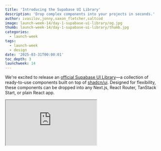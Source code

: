 ```yaml
---
title: 'Introducing the Supabase UI Library'
description: 'Drop complex components into your projects in seconds.'
author: ivasilov,jonny,saxon_fletcher,saltcod
image: launch-week-14/day-1-supabase-ui-library/og.jpg
thumb: launch-week-14/day-1-supabase-ui-library/thumb.jpg
categories:
  - launch-week
tags:
  - launch-week
  - design
date: '2025-03-31T00:00:01'
toc_depth: 3
launchweek: 14
---
```


We're excited to release an [official Supabase UI Library](https://supabase.com/ui)—a collection of ready-to-use components built on top of [shadcn/ui](https://ui.shadcn.com/). Designed for flexibility, these components can be dropped into any Next.js, React Router, TanStack Start, or plain React app.

<div className="video-container mb-8">
  <iframe
    className="w-full"
    src="https://www.youtube-nocookie.com/embed/2TIuUjkCDFE"
    title="Introducing Supabase UI Library"
    allow="accelerometer; autoplay; clipboard-write; encrypted-media; fullscreen; gyroscope; picture-in-picture; web-share"
    allowfullscreen
  />
</div>

Installing components from the Supabase UI Library is as easy as installing a component from shadcn/ui.

<Img
  wide
  alt="Install"
  src={{
    dark: '/images/blog/launch-week-14/day-1-supabase-ui-library/install.jpg',
    light: '/images/blog/launch-week-14/day-1-supabase-ui-library/install-light.jpg',
  }}
/>

The library is 100% shadcn/ui compatible by leveraging the [component registry](https://x.com/shadcn/status/1829646556318089509) feature. It follows the conventions for theming and reuses existing components like buttons and inputs.

Our UI registry is a collection of reusable components designed for use in several popular React frameworks. Components are styled with shadcn/ui and Tailwind CSS and are completely customizable.

<Img
  wide
  alt="UI Library files"
  src={{
    dark: '/images/blog/launch-week-14/day-1-supabase-ui-library/folder-structure.jpg',
    light: '/images/blog/launch-week-14/day-1-supabase-ui-library/folder-structure-light.jpg',
  }}
/>

It's designed to take both the time and the pain out of building complex functionality like user sign-up in your apps. All components work with new or existing projects.

## What's included?

- [Supabase client](https://supabase.com/ui/docs/nextjs/client) initialization for client-side and server-side use
- [Password-based authentication](https://supabase.com/ui/docs/nextjs/password-based-auth)
- [File Upload Dropzone](https://supabase.com/ui/docs/nextjs/dropzone)
- [Realtime Cursor Sharing](https://supabase.com/ui/docs/nextjs/realtime-cursor)
- [Current User Avatar](https://supabase.com/ui/docs/nextjs/current-user-avatar)
- [Realtime Avatar Stack](https://supabase.com/ui/docs/nextjs/realtime-avatar-stack)
- [Realtime Chat](https://supabase.com/ui/docs/tanstack/realtime-chat)

We intend to release more Supabase UI Library components, and we'd love to get your feedback. Got a favorite component you want for your applications? Let us know on [X](https://x.com/supabase) or [Discord](https://discord.supabase.com/), or we'd be happy to get a [pull request](https://github.com/supabase/supabase).

Let's look at some of the components.

## Password-based authentication

Setting up authentication in your projects can be complicated and time-consuming. The Password-Based Authentication block provides all the necessary components and pages to implement a secure, user-friendly authentication flow in your projects in seconds.

<Img
  wide
  alt="Authentication files"
  src={{
    dark: '/images/blog/launch-week-14/day-1-supabase-ui-library/supabase-ui-password-based-auth-02.jpg',
    light:
      '/images/blog/launch-week-14/day-1-supabase-ui-library/supabase-ui-password-based-auth-02-light.jpg',
  }}
/>

It includes everything you need to get started—fully built components for signing up, signing in, resetting a password, and handling forgotten passwords. These components are styled, responsive, and production-ready out of the box, so you don't have to worry about the design or flow. Just drop them into your project, and you're ready to sign up users.

<Img
  alt="Sign up"
  src={{
    dark: '/images/blog/launch-week-14/day-1-supabase-ui-library/supabase-ui-password-based-auth.jpg',
    light:
      '/images/blog/launch-week-14/day-1-supabase-ui-library/supabase-ui-password-based-auth-light.jpg',
  }}
/>

## Easy file uploads

The File Upload Dropzone component lets you add file upload and storage in your application in seconds. It features drag-and-drop support,
multiple file uploads, file size and count limits, image previews and MIME type restrictions.

File upload components are often complicated to set up. Spend your time working on what happens after the files are on the server.

<Img
  alt="File upload dropzone"
  src={{
    dark: "/images/blog/launch-week-14/day-1-supabase-ui-library/supabase-ui-dropzone.jpg",
    light: "/images/blog/launch-week-14/day-1-supabase-ui-library/supabase-ui-dropzone-light.jpg"
  }}

/>

## Realtime cursor sharing

The Realtime Cursor component gets you started building multiplayer experiences in your applications. You can just drop this component into your project and you're ready to use Realtime in seconds.

<Img
  alt="Realtime cursors"
  src={{
    dark: '/images/blog/launch-week-14/day-1-supabase-ui-library/supabase-ui-realtime-cursors.jpg',
    light:
      '/images/blog/launch-week-14/day-1-supabase-ui-library/supabase-ui-realtime-cursors-light.png',
  }}
/>

## See who's online

With the User Avatar and Realtime Avatar Stack components, you can add Realtime Presence to your apps in a few minutes. See who's online in your collaborative apps, just like in Notion or Figma.

<Img
  alt="Who's Online"
  src={{
    dark: '/images/blog/launch-week-14/day-1-supabase-ui-library/whos-online.jpg',
    light: '/images/blog/launch-week-14/day-1-supabase-ui-library/whos-online-light.png',
  }}
/>

## Realtime Chat

The Realtime Chat component is a complete chat interface, letting users exchange messages in real-time within a shared room. It features real-time, low-latency updates, message synchronization, message persistence support, customizable message appearance, automatic scroll-to-bottom on new messages and more.

<Img
  alt="Realtime Chat"
  src={{
    dark: '/images/blog/launch-week-14/day-1-supabase-ui-library/realtime-chat.jpg',
    light: '/images/blog/launch-week-14/day-1-supabase-ui-library/realtime-chat-light.png',
  }}
/>

## Rules for AI Code Editors for Supabase

Alongside our UI components, we're also shipping a curated set of LLM rules tailored for Supabase and Postgres. These rules help AI code editors understand and work with features like Row Level Security (RLS), Postgres functions, RLS policies, and Supabase Edge Functions. These rules help guide models toward best practices and valid syntax, improving your developer experience. Install them all in a single command.

---

## Why build on shadcn/ui?

[Shadcn/ui](https://ui.shadcn.com/) has been the [top project](https://risingstars.js.org/2024/en#section-all) on JavaScript Rising Stars for two years running—and for good reason. It offers a unique approach: instead of installing a component library as a dependency, you copy and paste the actual component code into your project. You get complete control over customization, styling, and behavior, with components that feel like part of your project.

## Get started today

Skip the boilerplate and long setup times—focus on what really matters: building and shipping fast. Explore the Supabase UI Component Library, drop it into your projects, and let us know what you think. Be sure to [submit components](https://github.com/orgs/supabase/discussions/34578) you want to see next!

Visit the [Supabase UI Library](https://supabase.com/ui).
